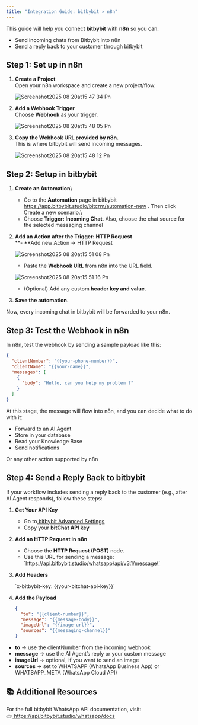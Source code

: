 ```yaml
---
title: "Integration Guide: bitbybit × n8n"
---
```


This guide will help you connect **bitbybit** with **n8n** so you can:

- Send incoming chats from Bitbybit into n8n
- Send a reply back to your customer through bitbybit

## **Step 1: Set up in n8n**

1. **Create a Project**\
   Open your n8n workspace and create a new project/flow.

   ![Screenshot2025 08 20at15 47 34 Pn](/images/Screenshot2025-08-20at15.47.34.png)
2. **Add a Webhook Trigger**\
   Choose **Webhook** as your trigger.

   ![Screenshot2025 08 20at15 48 05 Pn](/images/Screenshot2025-08-20at15.48.05.png)
3. **Copy the Webhook URL provided by n8n.**\
   This is where bitbybit will send incoming messages.

   ![Screenshot2025 08 20at15 48 12 Pn](/images/Screenshot2025-08-20at15.48.12.png)

## **Step 2: Setup in bitbybit**

1. **Create an Automation**\
   - Go to the **Automation** page in bitbybit [<u>https://app.bitbybit.studio/bitcrm/automation-new</u>](https://app.bitbybit.studio/bitcrm/automation-new) . Then click Create a new scenario.\
   - Choose **Trigger: Incoming Chat**. Also, choose the chat source for the selected messaging channel
2. **Add an Action after the Trigger: HTTP Request**\
   **- **Add new Action -\> HTTP Request

   ![Screenshot2025 08 20at15 51 08 Pn](/images/Screenshot2025-08-20at15.51.08.png)

   - Paste the **Webhook URL** from n8n into the URL field.

   ![Screenshot2025 08 20at15 51 16 Pn](/images/Screenshot2025-08-20at15.51.16.png)

   - (Optional) Add any custom **header key and value**.
3. **Save the automation.**

Now, every incoming chat in bitbybit will be forwarded to your n8n.

## **Step 3: Test the Webhook in n8n**

In n8n, test the webhook by sending a sample payload like this:

```json
{
  "clientNumber": "{{your-phone-number}}",
  "clientName": "{{your-name}}",
  "messages": [
    {
      "body": "Hello, can you help my problem ?"
    }
  ]
}
```

At this stage, the message will flow into n8n, and you can decide what to do with it:

- Forward to an AI Agent
- Store in your database
- Read your Knowledge Base
- Send notifications

Or any other action supported by n8n

## **Step 4: Send a Reply Back to bitbybit**

If your workflow includes sending a reply back to the customer (e.g., after AI Agent responds), follow these steps:

1. **Get Your API Key**
   - Go to[ <u>bitbybit Advanced Settings</u>](https://app.bitbybit.studio/settings?section=advance-settings)
   - Copy your **bitChat API key**
2. **Add an HTTP Request in n8n**
   - Choose the **HTTP Request (POST)** node.
   - Use this URL for sending a message:\
     \`https://api.bitbybit.studio/whatsapp/api/v3.1/message\`
3. **Add Headers**

   \`x-bitbybit-key: {{your-bitchat-api-key}}\`
4. **Add the Payload**

   ```json
   {
     "to": "{{client-number}}", 
     "message": "{{message-body}}",
     "imageUrl": "{{image-url}}", 
     "sources": "{{messaging-channel}}"
   }
   ```

- **to** → use the clientNumber from the incoming webhook
- **message** → use the AI Agent’s reply or your custom message
- **imageUrl** → optional, if you want to send an image
- **sources** → set to WHATSAPP (WhatsApp Business App) or WHATSAPP_META (WhatsApp Cloud API)

## **📚 Additional Resources**

For the full bitbybit WhatsApp API documentation, visit:\
 👉[ <u>https://api.bitbybit.studio/whatsapp/docs</u>](https://api.bitbybit.studio/whatsapp/docs)